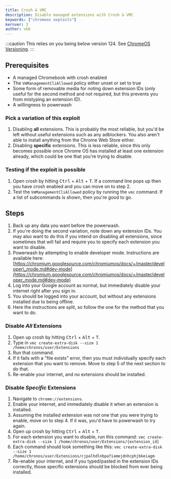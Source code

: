 ```yaml
---
title: Crosh & VMC
description: Disable managed extensions with Crosh & VMC
keywords: ["chromeos exploits"]
kernver: 3
author: vk6
---
```



<PageHeader title={frontmatter.title} description={frontmatter.description} author={frontmatter.author} link={frontmatter.link} kernver={frontmatter.kernver} nolower={frontmatter.nolower}/>

:::caution
This relies on you being below version 124. See [ChromeOS Versioning](/kajigs/crosver).
:::


## Prerequisites

- A managed Chromebook with crosh enabled
- The `VmManagementCliAllowed` policy either unset or set to true
- Some form of removable media for noting down extension IDs (only useful for the second method and not required, but this prevents you from mistyping an extension ID).
- A willingness to powerwash

### Pick a variation of this exploit

1. Disabling **all** extensions. This is probably the most reliable, but you'd be left without useful extensions such as any adblockers. You also aren't able to install anything from the Chrome Web Store either.
2. Disabling **specific** extensions. This is less reliable, since this only becomes possible once Chrome OS has installed at least one extension already, which could be one that you're trying to disable.

### Testing if the exploit is possible

1. Open crosh by hitting <kbd>Ctrl</kbd> + <kbd>Alt</kbd> + <kbd>T</kbd>. If a command line pops up then you have crosh enabled and you can move on to step 2.
2. Test the `VmManagementCliAllowed` policy by running the `vmc` command. If a list of subcommands is shown, then you're good to go.

## Steps

1. Back up any data you want before the powerwash.
2. If you're doing the second variation, note down any extension IDs. You may also want to do this if you intend on disabling all extensions, since sometimes that will fail and require you to specify each extension you want to disable.
3. Powerwash by attempting to enable developer mode. Instructions are available here: [https://chromium.googlesource.com/chromiumos/docs/+/master/developer\_mode.md#dev-mode](https://chromium.googlesource.com/chromiumos/docs/+/master/developer_mode.md#dev-mode)
4. Log into your Google account as normal, but immediately disable your internet right after you sign in.
5. You should be logged into your account, but without any extensions installed due to being offline.
6. Here the instructions are split, so follow the one for the method that you want to do.

### Disable *All* Extensions

1. Open up crosh by hitting <kbd>Ctrl</kbd> + <kbd>Alt</kbd> + <kbd>T</kbd>.
2. Type in `vmc create-extra-disk --size 1 /home/chronos/user/Extensions`
3. Run that command.
4. If it fails with a "file exists" error, then you must individually specify each extension that you want to remove. Move to step 5 of the next section to do that.
5. Re-enable your internet, and no extensions should be installed.

### Disable *Specific* Extensions

1. Navigate to `chrome://extensions`.
2. Enable your internet, and immediately disable it when an extension is installed.
3. Assuming the installed extension was not one that you were trying to enable, move on to step 4. If it was, you'd have to powerwash to try again.
4. Open up crosh by hitting <kbd>Ctrl</kbd> + <kbd>Alt</kbd> + <kbd>T</kbd>.
5. For each extension you want to disable, run this command: `vmc create-extra-disk --size 1 /home/chronos/user/Extensions/{extension_id}`
6. Each command should look something like this: `vmc create-extra-disk --size 1 /home/chronos/user/Extensions/cjpalhdlnbpafiamejdnhcphjbkeiagm`
7. Re-enable your internet, and if you typed/pasted in the extension IDs correctly, those specific extensions should be blocked from ever being installed.
